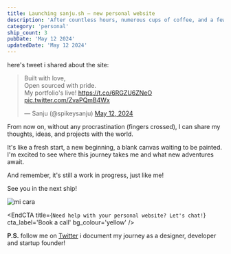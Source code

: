 ```yaml
---
title: Launching sanju.sh – new personal website
description: 'After countless hours, numerous cups of coffee, and a few existential crises, I finally decided to launch my personal website. Its been a journey of many personal sites that never saw the light of the day, but this time, I decided to ship it. Yes, you heard it right!'
category: 'personal'
ship_count: 3
pubDate: 'May 12 2024'
updatedDate: 'May 12 2024'
---
```


here's tweet i shared about the site:
<blockquote class="twitter-tweet"><p lang="en" dir="ltr">Built with love, <br />Open sourced with pride. <br />My portfolio&#39;s live! <a href="https://t.co/6RGZU6ZNeO">https://t.co/6RGZU6ZNeO</a> <a href="https://t.co/ZvaPQmB4Wx">pic.twitter.com/ZvaPQmB4Wx</a></p>&mdash; Sanju (@spikeysanju) <a href="https://twitter.com/spikeysanju/status/1789721861846090145?ref_src=twsrc%5Etfw">May 12, 2024</a></blockquote> <script async src="https://platform.twitter.com/widgets.js" charset="utf-8"></script>

From now on, without any procrastination (fingers crossed), I can share my thoughts, ideas, and projects with the world. 

It's like a fresh start, a new beginning, a blank canvas waiting to be painted. I'm excited to see where this journey takes me and what new adventures await.

And remember, it's still a work in progress, just like me!

See you in the next ship!

![mi cara](public/jvmnt-dither.jpg)


<EndCTA
	title={`Need help with your personal website? Let's chat!`}
	cta_label='Book a call'
	bg_colour='yellow'
/>

**P.S.** follow me on [Twitter](https://x.com/spikeysanju) i document my journey as a designer, developer and startup founder!


